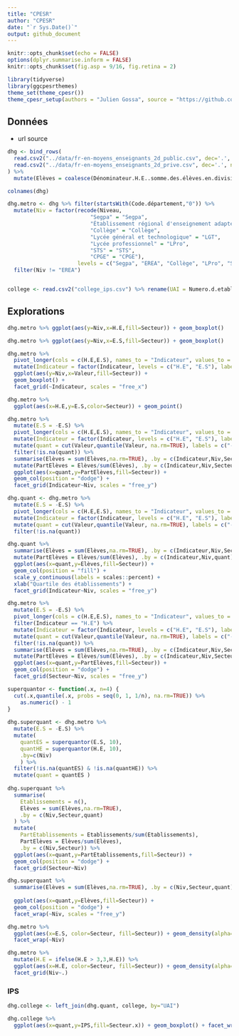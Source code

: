 ```yaml
---
title: "CPESR"
author: "CPESR"
date: "`r Sys.Date()`"
output: github_document
---
```


```r
knitr::opts_chunk$set(echo = FALSE)
options(dplyr.summarise.inform = FALSE)
knitr::opts_chunk$set(fig.asp = 9/16, fig.retina = 2)

library(tidyverse)
library(ggcpesrthemes)
theme_set(theme_cpesr())
theme_cpesr_setup(authors = "Julien Gossa", source = "https://github.com/cpesr/RFC/")
```

## Données 

- url source

```r
dhg <- bind_rows(
  read.csv2("../data/fr-en-moyens_enseignants_2d_public.csv", dec='.', na.strings = "ns") %>% mutate(Secteur = "Public"),
  read.csv2("../data/fr-en-moyens_enseignants_2d_prive.csv", dec='.', na.strings = "ns") %>% mutate(Secteur = "Privé")
) %>%
  mutate(Elèves = coalesce(Dénominateur.H.E..somme.des.élèves.en.division.,Dénominateur.H.E...somme.des.élèves.en.division.))

colnames(dhg)

dhg.metro <- dhg %>% filter(startsWith(Code.département,"0")) %>%
  mutate(Niv = factor(recode(Niveau,
                          "Segpa" = "Segpa", 
                          "Établissement régional d'enseignement adapté" = "EREA",
                          "Collège" = "Collège",
                          "Lycée général et technologique" = "LGT", 
                          "Lycée professionnel" = "LPro", 
                          "STS" = "STS", 
                          "CPGE" = "CPGE"),
                      levels = c("Segpa", "EREA", "Collège", "LPro", "STS", "LGT", "CPGE"))) %>%
  filter(Niv != "EREA")


college <- read.csv2("college_ips.csv") %>% rename(UAI = Numero.d.etablissement)
```

## Explorations

```r
dhg.metro %>% ggplot(aes(y=Niv,x=H.E,fill=Secteur)) + geom_boxplot()
```

```r
dhg.metro %>% ggplot(aes(y=Niv,x=E.S,fill=Secteur)) + geom_boxplot()
```


```r
dhg.metro %>% 
  pivot_longer(cols = c(H.E,E.S), names_to = "Indicateur", values_to = "Valeur") %>%
  mutate(Indicateur = factor(Indicateur, levels = c("H.E", "E.S"), labels = c("Heures par élève", "Taille des groupes"))) %>%
  ggplot(aes(y=Niv,x=Valeur,fill=Secteur)) + 
  geom_boxplot() +
  facet_grid(~Indicateur, scales = "free_x")
```

```r
dhg.metro %>% 
  ggplot(aes(x=H.E,y=E.S,color=Secteur)) + geom_point()
```



```r
dhg.metro %>% 
  mutate(E.S = -E.S) %>%
  pivot_longer(cols = c(H.E,E.S), names_to = "Indicateur", values_to = "Valeur") %>%
  mutate(Indicateur = factor(Indicateur, levels = c("H.E", "E.S"), labels = c("Heures par élève", "Taille des groupes"))) %>%
  mutate(quant = cut(Valeur,quantile(Valeur, na.rm=TRUE), labels = c("--","-","+","++")), .by=c(Indicateur,Niv)) %>% 
  filter(!is.na(quant)) %>%
  summarise(Elèves = sum(Elèves,na.rm=TRUE), .by = c(Indicateur,Niv,Secteur,quant)) %>%
  mutate(PartElèves = Elèves/sum(Elèves), .by = c(Indicateur,Niv,Secteur)) %>%
  ggplot(aes(x=quant,y=PartElèves,fill=Secteur)) + 
  geom_col(position = "dodge") +
  facet_grid(Indicateur~Niv, scales = "free_y")
```

```r
dhg.quant <- dhg.metro %>% 
  mutate(E.S = -E.S) %>%
  pivot_longer(cols = c(H.E,E.S), names_to = "Indicateur", values_to = "Valeur") %>%
  mutate(Indicateur = factor(Indicateur, levels = c("H.E", "E.S"), labels = c("Heures par élève", "Taille des groupes"))) %>%
  mutate(quant = cut(Valeur,quantile(Valeur, na.rm=TRUE), labels = c("--","-","+","++")), .by=c(Indicateur,Niv)) %>% 
  filter(!is.na(quant)) 

dhg.quant %>%
  summarise(Elèves = sum(Elèves,na.rm=TRUE), .by = c(Indicateur,Niv,Secteur,quant)) %>%
  mutate(PartElèves = Elèves/sum(Elèves), .by = c(Indicateur,Niv,quant)) %>% 
  ggplot(aes(x=quant,y=Elèves,fill=Secteur)) + 
  geom_col(position = "fill") +
  scale_y_continuous(labels = scales::percent) +
  xlab("Quartile des établissements") +
  facet_grid(Indicateur~Niv, scales = "free_y")
```



```r
dhg.metro %>% 
  mutate(E.S = -E.S) %>%
  pivot_longer(cols = c(H.E,E.S), names_to = "Indicateur", values_to = "Valeur") %>%
  filter(Indicateur == "H.E") %>%
  mutate(Indicateur = factor(Indicateur, levels = c("H.E", "E.S"), labels = c("Heures par élève", "Taille des groupes"))) %>%
  mutate(quant = cut(Valeur,quantile(Valeur, na.rm=TRUE), labels = c("--","-","+","++")), .by=c(Indicateur,Niv)) %>% 
  filter(!is.na(quant)) %>%
  summarise(Elèves = sum(Elèves,na.rm=TRUE), .by = c(Indicateur,Niv,Secteur,quant)) %>%
  mutate(PartElèves = Elèves/sum(Elèves), .by = c(Indicateur,Niv,Secteur)) %>%
  ggplot(aes(x=quant,y=PartElèves,fill=Secteur)) + 
  geom_col(position = "dodge") +
  facet_grid(Secteur~Niv, scales = "free_y")
```

```r
superquantor <- function(.x, n=4) {
  cut(.x,quantile(.x, probs = seq(0, 1, 1/n), na.rm=TRUE)) %>%
    as.numeric() - 1
}
  
dhg.superquant <- dhg.metro %>% 
  mutate(E.S = -E.S) %>%
  mutate(
    quantES = superquantor(E.S, 10), 
    quantHE = superquantor(H.E, 10), 
    .by=c(Niv)
    ) %>% 
  filter(!is.na(quantES) & !is.na(quantHE)) %>%
  mutate(quant = quantES )
  
dhg.superquant %>%
  summarise(
    Etablissements = n(), 
    Elèves = sum(Elèves,na.rm=TRUE), 
    .by = c(Niv,Secteur,quant)
  ) %>%
  mutate(
    PartEtablissements = Etablissements/sum(Etablissements),
    PartElèves = Elèves/sum(Elèves), 
    .by = c(Niv,Secteur)) %>%
  ggplot(aes(x=quant,y=PartEtablissements,fill=Secteur)) +
  geom_col(position = "dodge") +
  facet_grid(Secteur~Niv)
```

```r
dhg.superquant %>%
  summarise(Elèves = sum(Elèves,na.rm=TRUE), .by = c(Niv,Secteur,quant)) %>%
  
  ggplot(aes(x=quant,y=Elèves,fill=Secteur)) +
  geom_col(position = "dodge") +
  facet_wrap(~Niv, scales = "free_y")
```

```r
dhg.metro %>%
  ggplot(aes(x=E.S, color=Secteur, fill=Secteur)) + geom_density(alpha=0.5) + 
  facet_wrap(~Niv)
```

```r
dhg.metro %>%
  mutate(H.E = ifelse(H.E > 3,3,H.E)) %>%
  ggplot(aes(x=H.E, color=Secteur, fill=Secteur)) + geom_density(alpha=0.5) + 
  facet_grid(Niv~.)
``` 


### IPS

```r
dhg.college <- left_join(dhg.quant, college, by="UAI")

dhg.college %>%
  ggplot(aes(x=quant,y=IPS,fill=Secteur.x)) + geom_boxplot() + facet_wrap(~Niv)
```